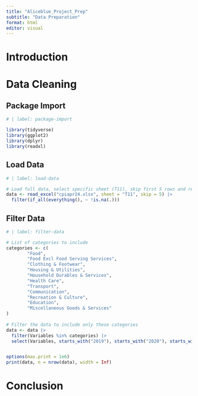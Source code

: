 ```yaml
---
title: "Aliceblue_Project_Prep"
subtitle: "Data Preparation"
format: html
editor: visual
---
```


# Introduction

# Data Cleaning
## Package Import
```r
# | label: package-import

library(tidyverse)
library(ggplot2)
library(dplyr)
library(readxl)
```

## Load Data
```r
# | label: load-data

# Load full data, select specific sheet (T11), skip first 5 rows and remove rows with NA values
data <- read_excel("cpiapr24.xlsx", sheet = "T11", skip = 5) |>
  filter(if_all(everything(), ~ !is.na(.)))
```

## Filter Data
```r
# | label: filter-data

# List of categories to include
categories <- c(
        "Food",
        "Food Excl Food Serving Services",
        "Clothing & Footwear",
        "Housing & Utilities",
        "Household Durables & Services",
        "Health Care",
        "Transport",
        "Communication",
        "Recreation & Culture",
        "Education",
        "Miscellaneous Goods & Services"
)
 
# Filter the data to include only these categories
data <- data |>
  filter(Variables %in% categories) |>
  select(Variables, starts_with("2019"), starts_with("2020"), starts_with("2021"), starts_with("2022"), starts_with("2023"))


options(max.print = 1e6)
print(data, n = nrow(data), width = Inf)
```

# Conclusion
